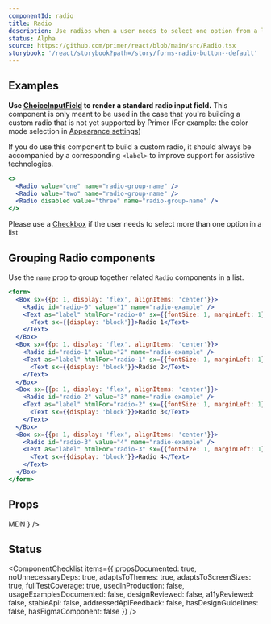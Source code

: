 ```yaml
---
componentId: radio
title: Radio
description: Use radios when a user needs to select one option from a list
status: Alpha
source: https://github.com/primer/react/blob/main/src/Radio.tsx
storybook: '/react/storybook?path=/story/forms-radio-button--default'
---
```


## Examples

<Note variant="warning">

**Use [ChoiceInputField](/ChoiceInputField) to render a standard radio input field.** This component is only meant to be used in the case that you're building a custom radio that is not yet supported by Primer (For example: the color mode selection in [Appearance settings](https://github.com/settings/appearance))

If you do use this component to build a custom radio, it should always be accompanied by a corresponding `<label>` to improve support for assistive technologies.

</Note>

```jsx live
<>
  <Radio value="one" name="radio-group-name" />
  <Radio value="two" name="radio-group-name" />
  <Radio disabled value="three" name="radio-group-name" />
</>
```

<Note>

Please use a [Checkbox](/Checkbox) if the user needs to select more than one option in a list

</Note>

## Grouping Radio components

Use the `name` prop to group together related `Radio` components in a list.

```jsx live
<form>
  <Box sx={{p: 1, display: 'flex', alignItems: 'center'}}>
    <Radio id="radio-0" value="1" name="radio-example" />
    <Text as="label" htmlFor="radio-0" sx={{fontSize: 1, marginLeft: 1}}>
      <Text sx={{display: 'block'}}>Radio 1</Text>
    </Text>
  </Box>
  <Box sx={{p: 1, display: 'flex', alignItems: 'center'}}>
    <Radio id="radio-1" value="2" name="radio-example" />
    <Text as="label" htmlFor="radio-1" sx={{fontSize: 1, marginLeft: 1}}>
      <Text sx={{display: 'block'}}>Radio 2</Text>
    </Text>
  </Box>
  <Box sx={{p: 1, display: 'flex', alignItems: 'center'}}>
    <Radio id="radio-2" value="3" name="radio-example" />
    <Text as="label" htmlFor="radio-2" sx={{fontSize: 1, marginLeft: 1}}>
      <Text sx={{display: 'block'}}>Radio 3</Text>
    </Text>
  </Box>
  <Box sx={{p: 1, display: 'flex', alignItems: 'center'}}>
    <Radio id="radio-3" value="4" name="radio-example" />
    <Text as="label" htmlFor="radio-3" sx={{fontSize: 1, marginLeft: 1}}>
      <Text sx={{display: 'block'}}>Radio 4</Text>
    </Text>
  </Box>
</form>
```

## Props

<PropsTable>
  <PropsTableRow name="value" type="string" required description="A unique value that is never shown to the user" />
  <PropsTableRow name="name" type="string" required description="Required for grouping multiple radios" />
  <PropsTableRow name="checked" type="boolean" description="Modifies true/false value of the native radio" />
  <PropsTableRow name="defaultChecked" type="boolean" description="Selects the radio by default in uncontrolled mode" />
  <PropsTableRow
    name="onChange"
    type="(event: React.ChangeEvent) => void"
    description="A callback function that is triggered when the input state has been changed"
  />
  <PropsTableRow
    name="disabled"
    type="boolean"
    description="Modifies the native disabled state of the native checkbox"
  />
  <PropsTableBasePropRows
    elementType="input"
    refType="HTMLInputElement"
    passthroughPropsLink={
      <Link href="https://developer.mozilla.org/en-US/docs/Web/HTML/Element/input/radio#additional_attributes">
        MDN
      </Link>
    }
  />
</PropsTable>

## Status

<ComponentChecklist
  items={{
    propsDocumented: true,
    noUnnecessaryDeps: true,
    adaptsToThemes: true,
    adaptsToScreenSizes: true,
    fullTestCoverage: true,
    usedInProduction: false,
    usageExamplesDocumented: false,
    designReviewed: false,
    a11yReviewed: false,
    stableApi: false,
    addressedApiFeedback: false,
    hasDesignGuidelines: false,
    hasFigmaComponent: false
  }}
/>
